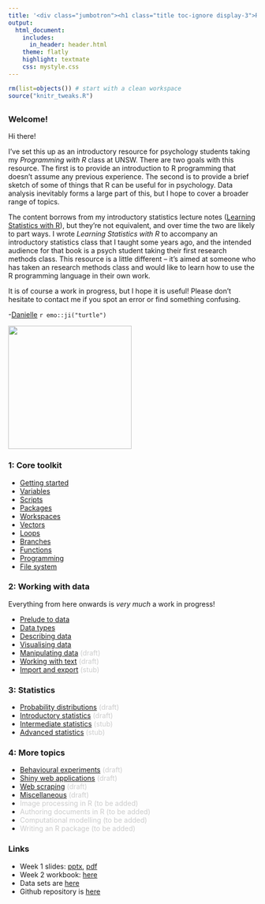 ```yaml
---
title: '<div class="jumbotron"><h1 class="title toc-ignore display-3">R for Psychological Science</h1><p class="lead">An introductory resource</p></div>'
output:
  html_document:
    includes:
      in_header: header.html
    theme: flatly
    highlight: textmate
    css: mystyle.css
---
```


```r
rm(list=objects()) # start with a clean workspace
source("knitr_tweaks.R")
```

## {.tabset}

### Welcome!

Hi there!

I've set this up as an introductory resource for psychology students taking my *Programming with R* class at UNSW. There are two goals with this resource. The first is to provide an introduction to R programming that doesn't assume any previous experience. The second is to provide a brief sketch of some of things that R can be useful for in psychology. Data analysis inevitably forms a large part of this, but I hope to cover a broader range of topics.

The content borrows from my introductory statistics lecture notes ([Learning Statistics with R](https://compcogscisydney.org/learning-statistics-with-r/)), but they're not equivalent, and over time the two are likely to part ways. I wrote *Learning Statistics with R* to accompany an introductory statistics class that I taught some years ago, and the intended audience for that book is a psych student taking their first research methods class. This resource is a little different -- it's aimed at someone who has taken an research methods class and would like to learn how to use the R programming language in their own work.

It is of course a work in progress, but I hope it is useful! Please don't hesitate to contact me if you spot an error or find something confusing.

-[Danielle](d.navarro@unsw.edu.au) `r emo::ji("turtle")`

<img src="./img/splash_turtle2.png" width=250px>


### 1: Core toolkit

- [Getting started](./getting-started.html)
- [Variables](./variables.html)
- [Scripts](./scripts.html)
- [Packages](./packages.html)
- [Workspaces](./workspaces.html)
- [Vectors](./vectors.html)
- [Loops](./loops.html) 
- [Branches](./branches.html)
- [Functions](./functions.html)
- [Programming](./programming.html)
- [File system](./file-system.html)


### 2: Working with data

Everything from here onwards is *very much* a work in progress!

- [Prelude to data](./prelude-to-data.html)
- [Data types](./data-types.html)
- [Describing data](./describing-data.html)
- [Visualising data](./visualising-data.html)
- [Manipulating data](./manipulating-data.html) <span style="color:#cccccc">(draft)</span>
- [Working with text](./working-with-text.html) <span style="color:#cccccc">(draft)</span>
- [Import and export](./import-export.html) <span style="color:#cccccc">(stub)</span>

### 3: Statistics

- [Probability distributions](./probability.html) <span style="color:#cccccc">(draft)</span>
- [Introductory statistics](./introductory-statistics.html) <span style="color:#cccccc">(draft)</span><!-- add Bayes factor -->
- [Intermediate statistics](./intermediate-statistics.html) <span style="color:#cccccc">(stub)</span>
- [Advanced statistics](./advanced-statistics.html) <span style="color:#cccccc">(stub)</span>

### 4: More topics

- [Behavioural experiments](./experiments.html) <span style="color:#cccccc">(draft)</span>
- [Shiny web applications](./shiny.html) <span style="color:#cccccc">(draft)</span>
- [Web scraping](./web-scraping.html) <span style="color:#cccccc">(draft)</span>
- [Miscellaneous](./xx-miscellaneous.html) <span style="color:#cccccc">(draft)</span>
- <span style="color:#cccccc">Image processing in R (to be added)</span> <!-- imager -->
- <span style="color:#cccccc">Authoring documents in R (to be added)</span> <!-- markdown, blogdown, papaja -->
- <span style="color:#cccccc">Computational modelling (to be added)</span> <!-- Rescorla-Wagner, GCM -->
- <span style="color:#cccccc">Writing an R package (to be added)</span> <!-- very simple guide -->


### Links

- Week 1 slides: [pptx](./docs/overview.pptx), [pdf](./docs/overview.pdf)
- Week 2 workbook: [here](./lesson2.html)
- Data sets are [here](./docs/data.zip)
- Github repository is [here](https://github.com/djnavarro/psyr)




<!--
## Topics I want to add

- Cognitive modelling
- Basic text processing & regular expressions
- Fancier statistics
- Bayesian data analysis (rstanarm, shinystan, bayesfactor)
- RMarkdown, knitr & pandoc (& jupyter notebooks)
- Prettiness with [htmlwidgets](http://www.htmlwidgets.org/index.html)
- Archiving code with github, osf (& codeocean)
- Source code for this site: https://github.com/djnavarro/psyr

- Exercises: programming with turtles ([part1](./docs/turtle1.html), [part2](./docs/turtle2.html))
- Week 1 slides are posted [here](./docs/overview.pdf)
- Week 2 notebook is posted [here](./docs/lesson2.nb.html) with output version [here](./docs/lesson2.html) 

-->


